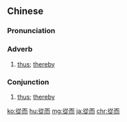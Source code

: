 {{also|从而}}
==Chinese==
{{zh-forms|s=从而}}

===Pronunciation===
{{zh-pron
|m=cóng'ér
|c=cung4 ji4
|cat=adv,con
}}

===Adverb===
{{zh-adv}}

# [[thus]]; [[thereby]]

===Conjunction===
{{zh-con}}

# [[thus]]; [[thereby]]

{{zh-cat|Elementary}}

[[ko:從而]]
[[hu:從而]]
[[mg:從而]]
[[ja:從而]]
[[chr:從而]]